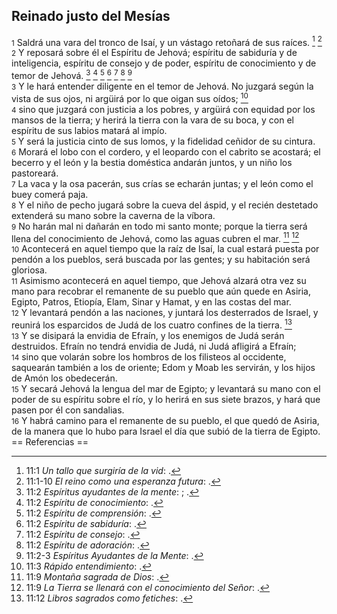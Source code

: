 == Reinado justo del Mesías ==

{{anchor|1}} <small>1</small> Saldrá una vara del tronco de Isaí, y un vástago retoñará de sus raíces. <ref>11:1 ''Un tallo que surgiría de la vid'': {{lib|LU|180|2|3}}.</ref> <ref>11:1-10 ''El reino como una esperanza futura'': {{lib|LU|170|1|3}}.</ref><br>
{{anchor|2}} <small>2</small> Y reposará sobre él el Espíritu de Jehová; espíritu de sabiduría y de inteligencia, espíritu de consejo y de poder, espíritu de conocimiento y de temor de Jehová. <ref>11:2 ''Espíritus ayudantes de la mente'': {{lib|LU|36|5|1}}; {{lib|LU|36|5|2}}.</ref> <ref>11:2 ''Espíritu de conocimiento'': {{lib|LU|36|5|9}}.</ref> <ref>11:2 ''Espíritu de comprensión'': {{lib|LU|36|5|7}}.</ref> <ref>11:2 ''Espíritu de sabiduría'': {{lib|LU|36|5|12}}.</ref> <ref>11:2 ''Espíritu de consejo'': {{lib|LU|36|5|10}}.</ref> <ref>11:2 ''Espíritu de adoración'': {{lib|LU|36|5|11}}.</ref> <ref>11:2-3 ''Espíritus Ayudantes de la Mente'': {{lib|LU|34|4|7}}.</ref><br>
{{anchor|3}} <small>3</small> Y le hará entender diligente en el temor de Jehová. No juzgará según la vista de sus ojos, ni argüirá por lo que oigan sus oídos; <ref>11:3 ''Rápido entendimiento'': {{lib|LU|34|4|9}}.</ref><br>
{{anchor|4}} <small>4</small> sino que juzgará con justicia a los pobres, y argüirá con equidad por los mansos de la tierra; y herirá la tierra con la vara de su boca, y con el espíritu de sus labios matará al impío.<br>
{{anchor|5}} <small>5</small> Y será la justicia cinto de sus lomos, y la fidelidad ceñidor de su cintura.<br>
{{anchor|6}} <small>6</small> Morará el lobo con el cordero, y el leopardo con el cabrito se acostará; el becerro y el león y la bestia doméstica andarán juntos, y un niño los pastoreará.<br>
{{anchor|7}} <small>7</small> La vaca y la osa pacerán, sus crías se echarán juntas; y el león como el buey comerá paja.<br>
{{anchor|8}} <small>8</small> Y el niño de pecho jugará sobre la cueva del áspid, y el recién destetado extenderá su mano sobre la caverna de la víbora.<br>
{{anchor|9}} <small>9</small> No harán mal ni dañarán en todo mi santo monte; porque la tierra será llena del conocimiento de Jehová, como las aguas cubren el mar. <ref>11:9 ''Montaña sagrada de Dios'': {{lib|LU|53|1|1}}.</ref> <ref>11:9 ''La Tierra se llenará con el conocimiento del Señor'': {{lib|LU|131|2|2}}.</ref><br>
{{anchor|10}} <small>10</small> Acontecerá en aquel tiempo que la raíz de Isaí, la cual estará puesta por pendón a los pueblos, será buscada por las gentes; y su habitación será gloriosa.<br>
{{anchor|11}} <small>11</small> Asimismo acontecerá en aquel tiempo, que Jehová alzará otra vez su mano para recobrar el remanente de su pueblo que aún quede en Asiria, Egipto, Patros, Etiopía, Elam, Sinar y Hamat, y en las costas del mar.<br>
{{anchor|12}} <small>12</small> Y levantará pendón a las naciones, y juntará los desterrados de Israel, y reunirá los esparcidos de Judá de los cuatro confines de la tierra. <ref>11:12 ''Libros sagrados como fetiches'': {{lib|LU|88|2|7}}.</ref><br>
{{anchor|13}} <small>13</small> Y se disipará la envidia de Efraín, y los enemigos de Judá serán destruidos. Efraín no tendrá envidia de Judá, ni Judá afligirá a Efraín;<br>
{{anchor|14}} <small>14</small> sino que volarán sobre los hombros de los filisteos al occidente, saquearán también a los de oriente; Edom y Moab les servirán, y los hijos de Amón los obedecerán.<br>
{{anchor|15}} <small>15</small> Y secará Jehová la lengua del mar de Egipto; y levantará su mano con el poder de su espíritu sobre el río, y lo herirá en sus siete brazos, y hará que pasen por él con sandalias.<br>
{{anchor|16}} <small>16</small> Y habrá camino para el remanente de su pueblo, el que quedó de Asiria, de la manera que lo hubo para Israel el día que subió de la tierra de Egipto.<br>
== Referencias ==

<references />
